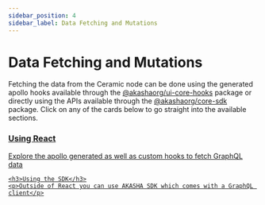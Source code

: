 ```yaml
---
sidebar_position: 4
sidebar_label: Data Fetching and Mutations
---
```


# Data Fetching and Mutations

Fetching the data from the Ceramic node can be done using the generated apollo hooks available through
the [@akashaorg/ui-core-hooks](https://www.npmjs.com/package/@akashaorg/ui-core-hooks) package or directly using
the APIs available through the [@akashaorg/core-sdk](https://www.npmjs.com/package/@akashaorg/core-sdk) package. Click on any of the cards below to go straight into the available sections.

<div style={{ display: "flex", justifyContent: "space-around" }}>
  <a class="clickable-card" href="./hooks">
    <h3>Using React</h3>
    <p>Explore the apollo generated as well as custom hooks to fetch GraphQL data</p>
  </a>
  <a class="clickable-card" href="./sdk">

    <h3>Using the SDK</h3>
    <p>Outside of React you can use AKASHA SDK which comes with a GraphQL client</p>

  </a>
</div>
